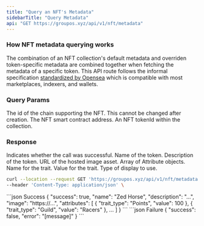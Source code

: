 ```yaml
---
title: "Query an NFT's Metadata"
sidebarTitle: "Query Metadata"
api: "GET https://groupos.xyz/api/v1/nft/metadata"
---
```


### How NFT metadata querying works

The combination of an NFT collection's default metadata and overriden token-specific metadata are combined together when fetching the metadata of a specific token.
This API route follows the informal specification [standardized by Opensea](https://docs.opensea.io/docs/metadata-standards) which is compatible with most marketplaces, indexers, and wallets.

### Query Params

<ParamField body="chainId" type="number" required>
  The id of the chain supporting the NFT. This cannot be changed after creation.
</ParamField>

<ParamField query="contractAddress" type="string" required>
  The NFT smart contract address.
</ParamField>

<ParamField query="tokenId" type="string" required>
  An NFT tokenId within the collection.
</ParamField>

### Response

<ResponseField name="success" type="boolean">
  Indicates whether the call was successful.
</ResponseField>

<ResponseField name="name" type="string">
  Name of the token.
</ResponseField>

<ResponseField name="description" type="string">
  Description of the token.
</ResponseField>

<ResponseField name="image" type="string">
  URL of the hosted image asset.
</ResponseField>

<ResponseField name="attributes" type="object[]">
  Array of Attribute objects.
  <Expandable title="object">
    <ParamField body="trait_type" type="string" required>
      Name for the trait.
    </ParamField>
    <ParamField body="value" type="string | number" required>
      Value for the trait.
    </ParamField>
    <ParamField body="display_type" type="string" optional>
      Type of display to use.
    </ParamField>
  </Expandable>
</ResponseField>

<RequestExample>

```bash Example Request
curl --location --request GET 'https://groupos.xyz/api/v1/nft/metadata' \
--header 'Content-Type: application/json' \
```

</RequestExample>

<ResponseExample>
  ```json Success
  {
    "success": true,
    "name": "Zed Horse",
    "description": "...",
    "image": "https://...",
    "attributes": [
        {
            "trait_type": "Points",
            "value": 100
        },
        {
            "trait_type": "Guild",
            "value": "Racers"
        },
        ...
    ]
  }
  ```
  ```json Failure
  {
    "success": false,
    "error": "[message]"
  }
  ```
</ResponseExample>

